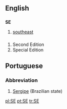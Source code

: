 ==English==
==={{Abbreviation}}===
'''SE'''

#[[southeast]]


==={{initialism}}===

#Second Edition
#Special Edition

==Portuguese==
===Abbreviation===
#[[Sergipe]] (Brazilian state)

[[pl:SE]]
[[pt:SE]]
[[tr:SE]]